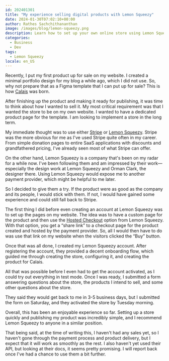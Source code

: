 ```yaml
---
id: 202401301
title: "My experience selling digital products with Lemon Squeezy"
date: 2024-01-30T07:02:10+00:00
author: Rathes Sachchithananthan
image: /images/blog/lemon-squeezy.png
description: Learn how to set up your own online store using Lemon Squeezy for payment processing. Read about their experience and see if it's a good fit for you.
categories:
  - Business
  - Dev
tags:
  - Lemon Squeezy
locale: en_US
---
```


Recently, I put my first product up for sale on my website. I created a minimal portfolio design for my blog a while ago, which I did not use. So, why not prepare that as a Figma template that I can put up for sale? This is how [Calais](/store/calais) was born.

After finishing up the product and making it ready for publishing, it was time to think about how I wanted to sell it. My most critical requirement was that I wanted the store to be on my own website. I wanted to have a dedicated product page for the template. I am looking to implement a store in the long term.

My immediate thought was to use either [Stripe](https://stripe.com) or [Lemon Squeezy](https://www.lemonsqueezy.com). Stripe was the more obvious for me as I've used Stripe quite often in my career. From simple donation pages to entire SaaS applications with discounts and grandfathered pricing, I've already seen most of what Stripe can offer.

On the other hand, Lemon Squeezy is a company that's been on my radar for a while now. I've been following them and am impressed by their work—especially the design work at Lemon Squeezy and Orman Clark, the designer there. Using Lemon Squeezy would expose me to another payment provider, which might be helpful to me later.

So I decided to give them a try. If the product were as good as the company and its people, I would stick with them. If not, I would have gained some experience and could still fall back to Stripe.

The first thing I did before even creating an account at Lemon Squeezy was to set up the pages on my website. The idea was to have a custom page for the product and then use the [Hosted Checkout](https://docs.lemonsqueezy.com/help/checkout/hosted-checkout) option from Lemon Squeezy. With that option, you get a “share link” to a checkout page for the product created and hosted by the payment provider. So, all I would then have to do was use that link on my website when the visitors clicked the “Buy” button.

Once that was all done, I created my Lemon Squeezy account. After registering the account, they provided a decent onboarding flow, which guided me through creating the store, configuring it, and creating the product for Calais.

All that was possible before I even had to get the account activated, as I could try out everything in test mode. Once I was ready, I submitted a form answering questions about the store, the products I intend to sell, and some other questions about the store.

They said they would get back to me in 3-5 business days, but I submitted the form on Saturday, and they activated the store by Tuesday morning.

Overall, this has been an enjoyable experience so far. Setting up a store quickly and publishing my product was incredibly simple, and I recommend Lemon Squeezy to anyone in a similar position.

That being said, at the time of writing this, I haven't had any sales yet, so I haven't gone through the payment process and product delivery, but I expect that it will work as smoothly as the rest. I also haven't yet used their API, but looking at their docs, it seems pretty promising. I will report back once I've had a chance to use them a bit further.